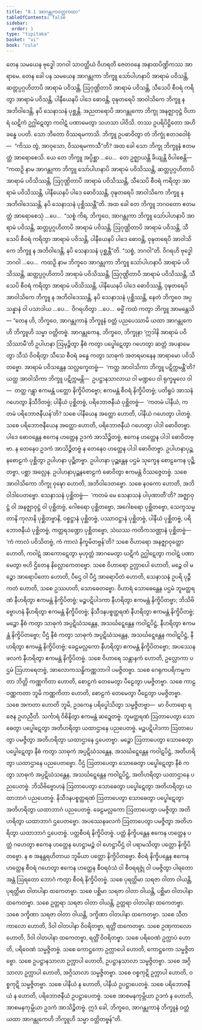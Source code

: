 ```yaml
---
title: "8.1 အာဂန္တုကဝတ္တကထာ"
tableOfContents: false
sidebar:
  order: 1
type: "tipitaka"
basket: "vi"
book: "cula"
---
```



<DynamicBreadcrumb />

<Division number="356" book="cula">

<Paragraph number="1655" book="cula">
တေန သမယေန ဗုဒ္ဓေါ ဘဂဝါ သာဝတ္ထိယံ ဝိဟရတိ ဇေတဝနေ အနာထပိဏ္ဍိကဿ အာရာမေ. တေန ခေါ ပန သမယေန အာဂန္တုကာ ဘိက္ခူ သော်ပါဟနာပိ အာရာမံ ပဝိသန္တိ, ဆတ္တပ္ပဂ္ဂဟိတာပိ အာရာမံ ပဝိသန္တိ, ဩဂုဏ္ဌိတာပိ အာရာမံ ပဝိသန္တိ, သီသေပိ စီဝရံ ကရိတွာ အာရာမံ ပဝိသန္တိ, ပါနီယေနပိ ပါဒေ ဓောဝန္တိ, ဝုဍ္ဎတရေပိ အာဝါသိကေ ဘိက္ခူ န အဘိဝါဒေန္တိ, နပိ သေနာသနံ ပုစ္ဆန္တိ. အညတရောပိ အာဂန္တုကော ဘိက္ခု အနဇ္ဈာဝုဋ္ဌံ ဝိဟာရံ ဃဋိကံ ဥဂ္ဃါဋေတွာ ကဝါဋံ ပဏာမေတွာ သဟသာ ပါဝိသိ. တဿ ဥပရိပိဋ္ဌိတော အဟိ ခန္ဓေ ပပတိ. သော ဘီတော ဝိဿရမကာသိ. ဘိက္ခူ ဥပဓာဝိတွာ တံ ဘိက္ခုံ ဧတဒဝေါစုံ—  “ကိဿ တွံ, အာဝုသော, ဝိဿရမကာသီ”တိ? အထ ခေါ သော ဘိက္ခု ဘိက္ခူနံ ဧတမတ္ထံ အာရောစေသိ.
</Paragraph>

<Paragraph number="1656" book="cula">
ယေ တေ ဘိက္ခူ အပ္ပိစ္ဆာ …ပေ…  တေ ဥဇ္ဈာယန္တိ ခိယျန္တိ ဝိပါစေန္တိ—  “ကထဉှိ နာမ အာဂန္တုကာ ဘိက္ခူ သော်ပါဟနာပိ အာရာမံ ပဝိသိဿန္တိ, ဆတ္တပ္ပဂ္ဂဟိတာပိ အာရာမံ ပဝိသိဿန္တိ, ဩဂုဏ္ဌိတာပိ အာရာမံ ပဝိသိဿန္တိ, သီသေပိ စီဝရံ ကရိတွာ အာရာမံ ပဝိသိဿန္တိ, ပါနီယေနပိ ပါဒေ ဓောဝိဿန္တိ, ဝုဍ္ဎတရေပိ အာဝါသိကေ ဘိက္ခူ န အဘိဝါဒေဿန္တိ, နပိ သေနာသနံ ပုစ္ဆိဿန္တီ”တိ. အထ ခေါ တေ ဘိက္ခူ ဘဂဝတော ဧတမတ္ထံ အာရောစေသုံ …ပေ…  “သစ္စံ ကိရ, ဘိက္ခဝေ, အာဂန္တုကာ ဘိက္ခူ သော်ပါဟနာပိ အာရာမံ ပဝိသန္တိ, ဆတ္တပ္ပဂ္ဂဟိတာပိ အာရာမံ ပဝိသန္တိ, ဩဂုဏ္ဌိတာပိ အာရာမံ ပဝိသန္တိ, သီသေပိ စီဝရံ ကရိတွာ အာရာမံ ပဝိသန္တိ, ပါနီယေနပိ ပါဒေ ဓောဝန္တိ, ဝုဍ္ဎတရေပိ အာဝါသိကေ ဘိက္ခူ န အဘိဝါဒေန္တိ, နပိ သေနာသနံ ပုစ္ဆန္တီ”တိ. “သစ္စံ, ဘဂဝါ”တိ. ဝိဂရဟိ ဗုဒ္ဓေါ ဘဂဝါ …ပေ…  ကထဉှိ နာမ ဘိက္ခဝေ အာဂန္တုကာ ဘိက္ခူ သော်ပါဟနာပိ အာရာမံ ပဝိသိဿန္တိ, ဆတ္တပ္ပဂ္ဂဟိတာပိ အာရာမံ ပဝိသိဿန္တိ, ဩဂုဏ္ဌိတာပိ အာရာမံ ပဝိသိဿန္တိ, သီသေပိ စီဝရံ ကရိတွာ အာရာမံ ပဝိသိဿန္တိ, ပါနီယေနပိ ပါဒေ ဓောဝိဿန္တိ, ဝုဍ္ဎတရေပိ အာဝါသိကေ ဘိက္ခူ န အဘိဝါဒေဿန္တိ, နပိ သေနာသနံ ပုစ္ဆိဿန္တိ, နေတံ ဘိက္ခဝေ အပ္ပသန္နာနံ ဝါ ပသာဒါယ …ပေ…  ဝိဂရဟိတွာ …ပေ…  ဓမ္မိံ ကထံ ကတွာ ဘိက္ခူ အာမန္တေသိ—
</Paragraph>

</Division>
<Division number="357" book="cula">

<Paragraph number="1657" book="cula">
“တေန ဟိ, ဘိက္ခဝေ, အာဂန္တုကာနံ ဘိက္ခူနံ ဝတ္တံ ပညပေဿာမိ ယထာ အာဂန္တုကေဟိ ဘိက္ခူဟိ သမ္မာ ဝတ္တိတဗ္ဗံ. အာဂန္တုကေန, ဘိက္ခဝေ, ဘိက္ခုနာ ‘ဣဒါနိ အာရာမံ ပဝိသိဿာမီ’တိ ဥပါဟနာ ဩမုဉ္စိတွာ နီစံ ကတွာ ပပ္ဖေါဋေတွာ ဂဟေတွာ ဆတ္တံ အပနာမေတွာ သီသံ ဝိဝရိတွာ သီသေ စီဝရံ ခန္ဓေ ကတွာ သာဓုကံ အတရမာနေန အာရာမော ပဝိသိတဗ္ဗော. အာရာမံ ပဝိသန္တေန သလ္လက္ခေတဗ္ဗံ—  ‘ကတ္ထ အာဝါသိကာ ဘိက္ခူ ပဋိက္ကမန္တီ’တိ? ယတ္ထ အာဝါသိကာ ဘိက္ခူ ပဋိက္ကမန္တိ—  ဥပဋ္ဌာနသာလာယ ဝါ မဏ္ဍပေ ဝါ ရုက္ခမူလေ ဝါ—  တတ္ထ ဂန္တွာ ဧကမန္တံ ပတ္တော နိက္ခိပိတဗ္ဗော; ဧကမန္တံ စီဝရံ နိက္ခိပိတဗ္ဗံ; ပတိရူပံ အာသနံ ဂဟေတွာ နိသီဒိတဗ္ဗံ; ပါနီယံ ပုစ္ဆိတဗ္ဗံ, ပရိဘောဇနီယံ ပုစ္ဆိတဗ္ဗံ—  ‘ကတမံ ပါနီယံ, ကတမံ ပရိဘောဇနီယန်’တိ? သစေ ပါနီယေန အတ္ထော ဟောတိ, ပါနီယံ ဂဟေတွာ ပါတဗ္ဗံ. သစေ ပရိဘောဇနီယေန အတ္ထော ဟောတိ, ပရိဘောဇနီယံ ဂဟေတွာ ပါဒါ ဓောဝိတဗ္ဗာ. ပါဒေ ဓောဝန္တေန ဧကေန ဟတ္ထေန ဥဒကံ အာသိဉ္စိတဗ္ဗံ, ဧကေန ဟတ္ထေန ပါဒါ ဓောဝိတဗ္ဗာ. န တေနေဝ ဥဒကံ အာသိဉ္စိတဗ္ဗံ န တေနေဝ ဟတ္ထေန ပါဒါ ဓောဝိတဗ္ဗာ. ဥပါဟနာပုဉ္ဆနစောဠကံ ပုစ္ဆိတွာ ဥပါဟနာ ပုဉ္ဆိတဗ္ဗာ. ဥပါဟနာ ပုဉ္ဆန္တေန ပဌမံ သုက္ခေန စောဠကေန ပုဉ္ဆိတဗ္ဗာ, ပစ္ဆာ အလ္လေန. ဥပါဟနာပုဉ္ဆနစောဠကံ ဓောဝိတွာ ဧကမန္တံ ဝိဿဇ္ဇေတဗ္ဗံ.
</Paragraph>

<Paragraph number="1658" book="cula">
သစေ အာဝါသိကော ဘိက္ခု ဝုဍ္ဎော ဟောတိ, အဘိဝါဒေတဗ္ဗော. သစေ နဝကော ဟောတိ, အဘိဝါဒါပေတဗ္ဗော. သေနာသနံ ပုစ္ဆိတဗ္ဗံ—  ‘ကတမံ မေ သေနာသနံ ပါပုဏာတီ’တိ? အဇ္ဈာဝုဋ္ဌံ ဝါ အနဇ္ဈာဝုဋ္ဌံ ဝါ ပုစ္ဆိတဗ္ဗံ, ဂေါစရော ပုစ္ဆိတဗ္ဗော, အဂေါစရော ပုစ္ဆိတဗ္ဗော, သေက္ခသမ္မတာနိ ကုလာနိ ပုစ္ဆိတဗ္ဗာနိ, ဝစ္စဋ္ဌာနံ ပုစ္ဆိတဗ္ဗံ, ပဿာဝဋ္ဌာနံ ပုစ္ဆိတဗ္ဗံ, ပါနီယံ ပုစ္ဆိတဗ္ဗံ, ပရိဘောဇနီယံ ပုစ္ဆိတဗ္ဗံ, ကတ္တရဒဏ္ဍော ပုစ္ဆိတဗ္ဗော, သံဃဿ ကတိကသဏ္ဌာနံ ပုစ္ဆိတဗ္ဗံ—  ‘ကံ ကာလံ ပဝိသိတဗ္ဗံ, ကံ ကာလံ နိက္ခမိတဗ္ဗန်’တိ? သစေ ဝိဟာရော အနဇ္ဈာဝုတ္ထော ဟောတိ, ကဝါဋံ အာကောဋေတွာ မုဟုတ္တံ အာဂမေတွာ ဃဋိကံ ဥဂ္ဃါဋေတွာ ကဝါဋံ ပဏာမေတွာ ဗဟိ ဌိတေန နိလ္လောကေတဗ္ဗော.
</Paragraph>

<Paragraph number="1659" book="cula">
သစေ ဝိဟာရော ဥက္လာပေါ ဟောတိ, မဉ္စေ ဝါ မဉ္စော အာရောပိတော ဟောတိ, ပီဌေ ဝါ ပီဌံ အာရောပိတံ ဟောတိ, သေနာသနံ ဥပရိ ပုဉ္ဇီကတံ ဟောတိ, သစေ ဥဿဟတိ, သောဓေတဗ္ဗော. ဝိဟာရံ သောဓေန္တေန ပဌမံ ဘူမတ္ထရဏံ နီဟရိတွာ ဧကမန္တံ နိက္ခိပိတဗ္ဗံ; မဉ္စပဋိပါဒကာ နီဟရိတွာ ဧကမန္တံ နိက္ခိပိတဗ္ဗာ; ဘိသိဗိဗ္ဗောဟနံ နီဟရိတွာ ဧကမန္တံ နိက္ခိပိတဗ္ဗံ; နိသီဒနပစ္စတ္ထရဏံ နီဟရိတွာ ဧကမန္တံ နိက္ခိပိတဗ္ဗံ; မဉ္စော နီစံ ကတွာ သာဓုကံ အပ္ပဋိဃံသန္တေန, အသင်္ဃဋ္ဋေန္တေန ကဝါဋပိဋ္ဌံ, နီဟရိတွာ ဧကမန္တံ နိက္ခိပိတဗ္ဗော; ပီဌံ နီစံ ကတွာ သာဓုကံ အပ္ပဋိဃံသန္တေန, အသင်္ဃဋ္ဋေန္တေန ကဝါဋပိဋ္ဌံ, နီဟရိတွာ ဧကမန္တံ နိက္ခိပိတဗ္ဗံ; ခေဠမလ္လကော နီဟရိတွာ ဧကမန္တံ နိက္ခိပိတဗ္ဗော; အပဿေနဖလကံ နီဟရိတွာ ဧကမန္တံ နိက္ခိပိတဗ္ဗံ. သစေ ဝိဟာရေ သန္တာနကံ ဟောတိ, ဥလ္လောကာ ပဌမံ ဩဟာရေတဗ္ဗံ, အာလောကသန္ဓိကဏ္ဏဘာဂါ ပမဇ္ဇိတဗ္ဗာ. သစေ ဂေရုကပရိကမ္မကတာ ဘိတ္တိ ကဏ္ဏကိတာ ဟောတိ, စောဠကံ တေမေတွာ ပီဠေတွာ ပမဇ္ဇိတဗ္ဗာ. သစေ ကာဠဝဏ္ဏကတာ ဘူမိ ကဏ္ဏကိတာ ဟောတိ, စောဠကံ တေမေတွာ ပီဠေတွာ ပမဇ္ဇိတဗ္ဗာ. သစေ အကတာ ဟောတိ ဘူမိ, ဥဒကေန ပရိပ္ဖေါသိတွာ သမ္မဇ္ဇိတဗ္ဗာ—  မာ ဝိဟာရော ရဇေန ဥဟညီတိ. သင်္ကာရံ ဝိစိနိတွာ ဧကမန္တံ ဆဍ္ဍေတဗ္ဗံ.
</Paragraph>

<Paragraph number="1660" book="cula">
ဘူမတ္ထရဏံ ဩတာပေတွာ သောဓေတွာ ပပ္ဖေါဋေတွာ အတိဟရိတွာ ယထာဌာနေ ပညပေတဗ္ဗံ. မဉ္စပဋိပါဒကာ ဩတာပေတွာ ပမဇ္ဇိတွာ အတိဟရိတွာ ယထာဌာနေ ဌပေတဗ္ဗာ. မဉ္စော ဩတာပေတွာ သောဓေတွာ ပပ္ဖေါဋေတွာ နီစံ ကတွာ သာဓုကံ အပ္ပဋိဃံသန္တေန, အသင်္ဃဋ္ဋေန္တေန ကဝါဋပိဋ္ဌံ, အတိဟရိတွာ ယထာဌာနေ ပညပေတဗ္ဗော. ပီဌံ ဩတာပေတွာ သောဓေတွာ ပပ္ဖေါဋေတွာ နီစံ ကတွာ သာဓုကံ အပ္ပဋိဃံသန္တေန, အသင်္ဃဋ္ဋေန္တေန ကဝါဋပိဋ္ဌံ, အတိဟရိတွာ ယထာဌာနေ ပညပေတဗ္ဗံ. ဘိသိဗိဗ္ဗောဟနံ ဩတာပေတွာ သောဓေတွာ ပပ္ဖေါဋေတွာ အတိဟရိတွာ ယထာဘာဂံ ပညပေတဗ္ဗံ. နိသီဒနပစ္စတ္ထရဏံ ဩတာပေတွာ သောဓေတွာ ပပ္ဖေါဋေတွာ အတိဟရိတွာ ယထာဘာဂံ ပညပေတဗ္ဗံ. ခေဠမလ္လကော ဩတာပေတွာ ပမဇ္ဇိတွာ အတိဟရိတွာ ယထာဘာဂံ ဌပေတဗ္ဗော. အပဿေနဖလကံ ဩတာပေတွာ ပမဇ္ဇိတွာ အတိဟရိတွာ ယထာဘာဂံ ဌပေတဗ္ဗံ. ပတ္တစီဝရံ နိက္ခိပိတဗ္ဗံ. ပတ္တံ နိက္ခိပန္တေန ဧကေန ဟတ္ထေန ပတ္တံ ဂဟေတွာ ဧကေန ဟတ္ထေန ဟေဋ္ဌာမဉ္စံ ဝါ ဟေဋ္ဌာပီဌံ ဝါ ပရာမသိတွာ ပတ္တော နိက္ခိပိတဗ္ဗော. န စ အနန္တရဟိတာယ ဘူမိယာ ပတ္တော နိက္ခိပိတဗ္ဗော. စီဝရံ နိက္ခိပန္တေန ဧကေန ဟတ္ထေန စီဝရံ ဂဟေတွာ ဧကေန ဟတ္ထေန စီဝရဝံသံ ဝါ စီဝရရဇ္ဇုံ ဝါ ပမဇ္ဇိတွာ ပါရတော အန္တံ ဩရတော ဘောဂံ ကတွာ စီဝရံ နိက္ခိပိတဗ္ဗံ.
</Paragraph>

<Paragraph number="1661" book="cula">
သစေ ပုရတ္ထိမာ သရဇာ ဝါတာ ဝါယန္တိ, ပုရတ္ထိမာ ဝါတပါနာ ထကေတဗ္ဗာ. သစေ ပစ္ဆိမာ သရဇာ ဝါတာ ဝါယန္တိ, ပစ္ဆိမာ ဝါတပါနာ ထကေတဗ္ဗာ. သစေ ဥတ္တရာ သရဇာ ဝါတာ ဝါယန္တိ, ဥတ္တရာ ဝါတပါနာ ထကေတဗ္ဗာ. သစေ ဒက္ခိဏာ သရဇာ ဝါတာ ဝါယန္တိ, ဒက္ခိဏာ ဝါတပါနာ ထကေတဗ္ဗာ. သစေ သီတကာလော ဟောတိ, ဒိဝါ ဝါတပါနာ ဝိဝရိတဗ္ဗာ, ရတ္တိံ ထကေတဗ္ဗာ. သစေ ဥဏှကာလော ဟောတိ, ဒိဝါ ဝါတပါနာ ထကေတဗ္ဗာ, ရတ္တိံ ဝိဝရိတဗ္ဗာ.
</Paragraph>

<Paragraph number="1662" book="cula">
သစေ ပရိဝေဏံ ဥက္လာပံ ဟောတိ, ပရိဝေဏံ သမ္မဇ္ဇိတဗ္ဗံ. သစေ ကောဋ္ဌကော ဥက္လာပေါ ဟောတိ, ကောဋ္ဌကော သမ္မဇ္ဇိတဗ္ဗော. သစေ ဥပဋ္ဌာနသာလာ ဥက္လာပါ ဟောတိ, ဥပဋ္ဌာနသာလာ သမ္မဇ္ဇိတဗ္ဗာ. သစေ အဂ္ဂိသာလာ ဥက္လာပါ ဟောတိ, အဂ္ဂိသာလာ သမ္မဇ္ဇိတဗ္ဗာ. သစေ ဝစ္စကုဋိ ဥက္လာပါ ဟောတိ, ဝစ္စကုဋိ သမ္မဇ္ဇိတဗ္ဗာ. သစေ ပါနီယံ န ဟောတိ, ပါနီယံ ဥပဋ္ဌာပေတဗ္ဗံ. သစေ ပရိဘောဇနီယံ န ဟောတိ, ပရိဘောဇနီယံ ဥပဋ္ဌာပေတဗ္ဗံ. သစေ အာစမနကုမ္ဘိယာ ဥဒကံ န ဟောတိ, အာစမနကုမ္ဘိယာ ဥဒကံ အာသိဉ္စိတဗ္ဗံ. ဣဒံ ခေါ, ဘိက္ခဝေ, အာဂန္တုကာနံ ဘိက္ခူနံ ဝတ္တံ ယထာ အာဂန္တုကေဟိ ဘိက္ခူဟိ သမ္မာ ဝတ္တိတဗ္ဗန်”တိ.
</Paragraph>
</Division>